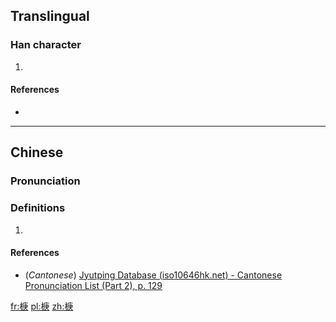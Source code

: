 ==Translingual==

===Han character===
{{Han char|rn=75|rad=木|as=08|sn=12|four=|canj=DILO|ids=⿰木庚}}

# {{defn|Han|sort=木08}}

====References====
* {{Han ref|kx=0537.131|hdz=21237.011|uh=6929|ud=26921}}

----

==Chinese==
{{zh-forms}}

===Pronunciation===
{{zh-pron
|m=gēng
|c=gang1
|mc=
|oc=
|cat=
}}

===Definitions===
# {{rfdef|lang=zh}}

====References====
* (''Cantonese'') [http://www.iso10646hk.net/jp/document/download.jsp Jyutping Database (iso10646hk.net) - Cantonese Pronunciation List (Part 2), p. 129]

[[fr:椩]]
[[pl:椩]]
[[zh:椩]]